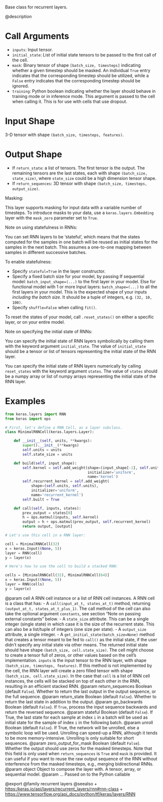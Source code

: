 Base class for recurrent layers.

@description

# Call Arguments
- `inputs`: Input tensor.
- `initial_state`: List of initial state tensors to be passed to the first
    call of the cell.
- `mask`: Binary tensor of shape `[batch_size, timesteps]`
    indicating whether a given timestep should be masked.
    An individual `True` entry indicates that the corresponding
    timestep should be utilized, while a `False` entry indicates
    that the corresponding timestep should be ignored.
- `training`: Python boolean indicating whether the layer should behave in
    training mode or in inference mode. This argument is passed
    to the cell when calling it.
    This is for use with cells that use dropout.

# Input Shape
3-D tensor with shape `(batch_size, timesteps, features)`.

# Output Shape
- If `return_state`: a list of tensors. The first tensor is
the output. The remaining tensors are the last states,
each with shape `(batch_size, state_size)`, where `state_size` could
be a high dimension tensor shape.
- If `return_sequences`: 3D tensor with shape
`(batch_size, timesteps, output_size)`.

Masking:

This layer supports masking for input data with a variable number
of timesteps. To introduce masks to your data,
use a `keras.layers.Embedding` layer with the `mask_zero` parameter
set to `True`.

Note on using statefulness in RNNs:

You can set RNN layers to be 'stateful', which means that the states
computed for the samples in one batch will be reused as initial states
for the samples in the next batch. This assumes a one-to-one mapping
between samples in different successive batches.

To enable statefulness:

- Specify `stateful=True` in the layer constructor.
- Specify a fixed batch size for your model, by passing
If sequential model:
    `batch_input_shape=(...)` to the first layer in your model.
Else for functional model with 1 or more Input layers:
    `batch_shape=(...)` to all the first layers in your model.
This is the expected shape of your inputs
*including the batch size*.
It should be a tuple of integers, e.g. `(32, 10, 100)`.
- Specify `shuffle=False` when calling `fit()`.

To reset the states of your model, call `.reset_states()` on either
a specific layer, or on your entire model.

Note on specifying the initial state of RNNs:

You can specify the initial state of RNN layers symbolically by
calling them with the keyword argument `initial_state`. The value of
`initial_state` should be a tensor or list of tensors representing
the initial state of the RNN layer.

You can specify the initial state of RNN layers numerically by
calling `reset_states` with the keyword argument `states`. The value of
`states` should be a numpy array or list of numpy arrays representing
the initial state of the RNN layer.

# Examples
```python
from keras.layers import RNN
from keras import ops

# First, let's define a RNN Cell, as a layer subclass.
class MinimalRNNCell(keras.layers.Layer):

    def __init__(self, units, **kwargs):
        super().__init__(**kwargs)
        self.units = units
        self.state_size = units

    def build(self, input_shape):
        self.kernel = self.add_weight(shape=(input_shape[-1], self.units),
                                      initializer='uniform',
                                      name='kernel')
        self.recurrent_kernel = self.add_weight(
            shape=(self.units, self.units),
            initializer='uniform',
            name='recurrent_kernel')
        self.built = True

    def call(self, inputs, states):
        prev_output = states[0]
        h = ops.matmul(inputs, self.kernel)
        output = h + ops.matmul(prev_output, self.recurrent_kernel)
        return output, [output]

# Let's use this cell in a RNN layer:

cell = MinimalRNNCell(32)
x = keras.Input((None, 5))
layer = RNN(cell)
y = layer(x)

# Here's how to use the cell to build a stacked RNN:

cells = [MinimalRNNCell(32), MinimalRNNCell(64)]
x = keras.Input((None, 5))
layer = RNN(cells)
y = layer(x)
```

@param cell A RNN cell instance or a list of RNN cell instances.
    A RNN cell is a class that has:
    - A `call(input_at_t, states_at_t)` method, returning
    `(output_at_t, states_at_t_plus_1)`. The call method of the
    cell can also take the optional argument `constants`, see
    section "Note on passing external constants" below.
    - A `state_size` attribute. This can be a single integer
    (single state) in which case it is the size of the recurrent
    state. This can also be a list/tuple of integers
    (one size per state).
    - A `output_size` attribute, a single integer.
    - A `get_initial_state(batch_size=None)`
    method that creates a tensor meant to be fed to `call()` as the
    initial state, if the user didn't specify any initial state
    via other means. The returned initial state should have
    shape `(batch_size, cell.state_size)`.
    The cell might choose to create a tensor full of zeros,
    or other values based on the cell's implementation.
    `inputs` is the input tensor to the RNN layer, with shape
    `(batch_size, timesteps, features)`.
    If this method is not implemented
    by the cell, the RNN layer will create a zero filled tensor
    with shape `(batch_size, cell.state_size)`.
    In the case that `cell` is a list of RNN cell instances, the cells
    will be stacked on top of each other in the RNN, resulting in an
    efficient stacked RNN.
@param return_sequences Boolean (default `False`). Whether to return the last
    output in the output sequence, or the full sequence.
@param return_state Boolean (default `False`).
    Whether to return the last state in addition to the output.
@param go_backwards Boolean (default `False`).
    If `True`, process the input sequence backwards and return the
    reversed sequence.
@param stateful Boolean (default `False`). If True, the last state
    for each sample at index `i` in a batch will be used as initial
    state for the sample of index `i` in the following batch.
@param unroll Boolean (default `False`).
    If True, the network will be unrolled, else a symbolic loop will be
    used. Unrolling can speed-up a RNN, although it tends to be more
    memory-intensive. Unrolling is only suitable for short sequences.
@param zero_output_for_mask Boolean (default `False`).
    Whether the output should use zeros for the masked timesteps.
    Note that this field is only used when `return_sequences`
    is `True` and `mask` is provided.
    It can useful if you want to reuse the raw output sequence of
    the RNN without interference from the masked timesteps, e.g.,
    merging bidirectional RNNs.
@param object Object to compose the layer with. A tensor, array, or sequential model.
@param ... Passed on to the Python callable

@export
@family recurrent layers
@seealso
+ <https:/keras.io/api/layers/recurrent_layers/rnn#rnn-class>
+ <https://www.tensorflow.org/api_docs/python/tf/keras/layers/RNN>
